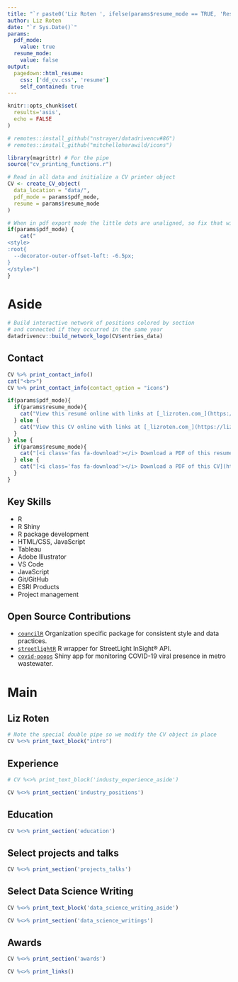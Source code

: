 ```yaml
---
title: "`r paste0('Liz Roten ', ifelse(params$resume_mode == TRUE, 'Resumé', 'CV'))`"
author: Liz Roten
date: "`r Sys.Date()`"
params:
  pdf_mode:
    value: true
  resume_mode:
    value: false
output:
  pagedown::html_resume:
    css: ['dd_cv.css', 'resume']
    self_contained: true
---
```


```r
knitr::opts_chunk$set(
  results='asis', 
  echo = FALSE
)

# remotes::install_github("nstrayer/datadrivencv#86")
# remotes::install_github("mitchelloharawild/icons")

library(magrittr) # For the pipe
source("cv_printing_functions.r")

# Read in all data and initialize a CV printer object
CV <- create_CV_object(
  data_location = "data/",  
  pdf_mode = params$pdf_mode,
  resume = params$resume_mode
)

```


```r
# When in pdf export mode the little dots are unaligned, so fix that with some conditional CSS.
if(params$pdf_mode) {
    cat("
<style>
:root{
  --decorator-outer-offset-left: -6.5px;
}
</style>")
}
```


Aside
================================================================================

```r
# Build interactive network of positions colored by section
# and connected if they occurred in the same year
datadrivencv::build_network_logo(CV$entries_data)
```

Contact {#contact}
--------------------------------------------------------------------------------

```r
CV %>% print_contact_info()
cat("<br>")
CV %>% print_contact_info(contact_option = "icons")
```

```r
if(params$pdf_mode){
  if(params$resume_mode){
    cat("View this resumé online with links at [_lizroten.com_](https://lizroten.com)")
  } else {
    cat("View this CV online with links at [_lizroten.com_](https://lizroten.com)")
  }
} else {
  if(params$resume_mode){
    cat("[<i class='fas fa-download'></i> Download a PDF of this resumé](https://github.com/eroten/cv/raw/main/resume.pdf)")
  } else {
    cat("[<i class='fas fa-download'></i> Download a PDF of this CV](https://github.com/eroten/cv/raw/main/cv.pdf)")
  }
}
```

Key Skills {#skills}
--------------------------------------------------------------------------------
- R  
- R Shiny
- R package development
- HTML/CSS, JavaScript  
- Tableau  
- Adobe Illustrator  
- VS Code  
- JavaScript  
- Git/GitHub  
- ESRI Products  
- Project management  



Open Source Contributions {#open-source}
--------------------------------------------------------------------------------

- [`councilR`](https://github.com/Metropolitan-Council/councilR) Organization specific package for consistent style and data practices.  
- [`streetlightR`](https://github.com/Metropolitan-Council/streetlightR) R wrapper for  StreetLight InSight® API.
- [`covid-poops`](https://github.com/Metropolitan-Council/covid-poops) Shiny app for monitoring COVID-19 viral presence in metro wastewater.


Main
================================================================================

Liz Roten {#title}
--------------------------------------------------------------------------------

```r
# Note the special double pipe so we modify the CV object in place
CV %<>% print_text_block("intro") 
```


Experience {data-icon=suitcase}
--------------------------------------------------------------------------------

::: aside
```r
# CV %<>% print_text_block('industy_experience_aside')
```
:::

```r
CV %<>% print_section('industry_positions')
```


Education {data-icon=graduation-cap data-concise=true}
--------------------------------------------------------------------------------

```r
CV %<>% print_section('education')
```


Select projects and talks{data-icon=laptop}
--------------------------------------------------------------------------------

```r
CV %<>% print_section('projects_talks')
```

\newpage
Select Data Science Writing {data-icon=chart-line}
--------------------------------------------------------------------------------

::: aside
```r
CV %<>% print_text_block('data_science_writing_aside')
```
:::

```r
CV %<>% print_section('data_science_writings')
```

\newpage
Awards {data-icon=trophy}
--------------------------------------------------------------------------------
```r
CV %<>% print_section('awards')
```

<!-- print links -->
::: aside
```r
CV %<>% print_links()
```
:::
